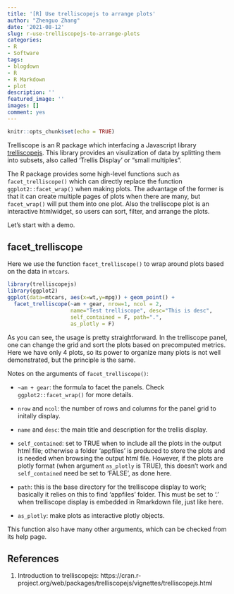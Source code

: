 ```yaml
---
title: '[R] Use trelliscopejs to arrange plots'
author: "Zhenguo Zhang"
date: '2021-08-12'
slug: r-use-trelliscopejs-to-arrange-plots
categories:
- R
- Software
tags:
- blogdown
- R
- R Markdown
- plot
description: ''
featured_image: ''
images: []
comment: yes
---
```


```r
knitr::opts_chunk$set(echo = TRUE)
```

Trelliscope is an R package which interfacing a Javascript library
[trelliscopejs](https://github.com/hafen/trelliscopejs-lib). This
library provides an visulization of data by splitting them into
subsets, also called 'Trellis Display' or "small multiples".

The R package provides some high-level functions such as
`facet_trelliscope()` which can directly replace the function
`ggplot2::facet_wrap()` when making plots. The advantage of the
former is that it can create multiple pages of plots when there
are many, but `facet_wrap()` will put them into one plot. Also
the trelliscope plot is an interactive htmlwidget, so users can
sort, filter, and arrange the plots.

Let's start with a demo.

## facet_trelliscope

Here we use the function `facet_trelliscope()` to wrap
around plots based on the data in `mtcars`.

```r
library(trelliscopejs)
library(ggplot2)
ggplot(data=mtcars, aes(x=wt,y=mpg)) + geom_point() +
  facet_trelliscope(~am + gear, nrow=1, ncol = 2,
                    name="Test trelliscope", desc="This is desc",
                    self_contained = F, path=".",
                    as_plotly = F)
```

As you can see, the usage is pretty straightforward. In the 
trelliscope panel, one can change the grid and sort the plots
based on precomputed metrics. Here we have only 4 plots, so
its power to organize many plots is not well demonstrated, but
the principle is the same.

Notes on the arguments of `facet_trelliscope()`:

* `~am + gear`: the formula to facet the panels. Check 
  `ggplot2::facet_wrap()` for more details.

* `nrow` and `ncol`: the number of rows and columns for
  the panel grid to initally display.
  
* `name` and `desc`: the main title and description for the
  trellis display.
  
* `self_contained`: set to TRUE when to include all the
  plots in the output html file; otherwise a folder 'appfiles'
  is produced to store the plots and is needed when browsing the
  output html file. However, if the plots are plotly format
  (when argument `as_plotly` is TRUE), this doesn't work and
  `self_contained` need be set to 'FALSE', as done here.

* `path`: this is the base directory for the trelliscope
  display to work; basically it relies on this to find 'appfiles'
  folder. This must be set to '.' when trelliscope display is
  embedded in Rmarkdown file, just like here.
  
* `as_plotly`: make plots as interactive plotly objects.

This function also have many other arguments, which can be
checked from its help page.


## References

1. Introduction to trelliscopejs: https://cran.r-project.org/web/packages/trelliscopejs/vignettes/trelliscopejs.html
